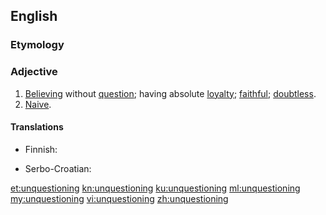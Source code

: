 ==English==

===Etymology===
{{prefix|en|un|questioning}}

===Adjective===
{{en-adj}}

# [[believe|Believing]] without [[question]]; having absolute [[loyalty]]; [[faithful]]; [[doubtless]].
# [[naive|Naive]].

====Translations====
{{trans-top|believing without question}}
* Finnish: {{t+|fi|ehdoton}}
{{trans-mid}}
* Serbo-Croatian: {{t+|sh|neupitno}}
{{trans-bottom}}

{{trans-top|naive}}
{{trans-mid}}
{{trans-bottom}}

[[et:unquestioning]]
[[kn:unquestioning]]
[[ku:unquestioning]]
[[ml:unquestioning]]
[[my:unquestioning]]
[[vi:unquestioning]]
[[zh:unquestioning]]